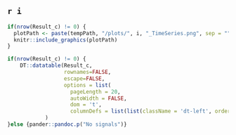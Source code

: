 
## `r i`

```{r, out.width='100%'}
if(nrow(Result_c) != 0) {
  plotPath <- paste(tempPath, "/plots/", i, "_TimeSeries.png", sep = "")
  knitr::include_graphics(plotPath)
}

```


```{r, results = 'asis'}

if(nrow(Result_c) != 0) {
    DT::datatable(Result_c, 
                  rownames=FALSE, 
                  escape=FALSE,
                  options = list(
                    pageLength = 20,
                    autoWidth = FALSE,
                    dom = 't',
                    columnDefs = list(list(className = 'dt-left', orderable=FALSE, targets="_all")))
            )
}else {pander::pandoc.p("No signals")}

```


